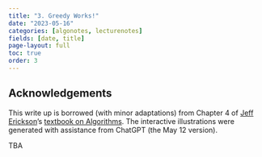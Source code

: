 ```yaml
---
title: "3. Greedy Works!"
date: "2023-05-16"
categories: [algonotes, lecturenotes]
fields: [date, title]
page-layout: full
toc: true
order: 3
---
```


:::{.callout-note}
# Acknowledgements
This write up is borrowed (with minor adaptations) from Chapter 4 of [Jeff Erickson](http://jeffe.cs.illinois.edu/)'s [textbook on Algorithms](http://jeffe.cs.illinois.edu/teaching/algorithms/). The interactive illustrations were generated with assistance from ChatGPT (the May 12 version).
:::


TBA